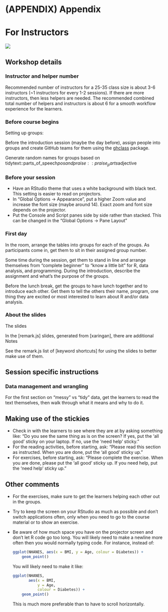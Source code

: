 # (APPENDIX) Appendix {-}

# For Instructors

![](https://img.shields.io/badge/document%20status-in%20progress-orange?style=flat-square)

## Workshop details

### Instructor and helper number

Recommended number of instructors for a 25-35 class size is about 3-6
instructors (~1 instructors for every 1-2 sessions). If there are more instructors,
then less helpers are needed. The recommended combined total number of helpers
and instructors is about 6 for a smooth workflow experience for the learners.

### Before course begins

Setting up groups:

Before the introduction session (maybe the day before),
assign people into groups and create GitHub teams for them using the [ghclass] package.

Generate random names for groups based on tidytext::parts_of_speech$pos and
praise::praise_parts$adjective

### Before your session

- Have an RStudio theme that uses a white background with black text.
This setting is easier to read on projectors.
- In "Global Options -> Appearance", 
put a higher Zoom value and increase the font size (maybe around 14). 
Exact zoom and font size depends on the projector.
- Put the Console and Script panes side by side rather than stacked. 
This can be changed in the "Global Options -> Pane Layout" 

### First day

In the room, arrange the tables into groups for each of the groups.
As participants come in, get them to sit in their assigned group number.

Some time during the session, get them to stand in line and arrange themselves from 
"complete beginner" to "know a little bit" for R, data analysis, and programming.
During the introduction, describe the assignment and what's the purpose of the groups.

[ghclass]: https://rundel.github.io/ghclass

Before the lunch break, get the groups to have lunch together and 
to introduce each other. Get them to tell the others their name, 
program, one thing they are excited or 
most interested to learn about R and/or data analysis.

### About the slides

The slides 

In the [remark.js] slides, generated from [xaringan], 
there are additional Notes

See the remark.js list of [keyword shortcuts] for using the slides to better
make use of them.

## Session specific instructions

### Data management and wrangling

For the first section on "messy" vs "tidy" data, 
get the learners to read the text themselves, 
then walk through what it means and why to do it.

## Making use of the stickies

- Check in with the learners to see where they are at by asking something like:
"Do you see the same thing as is on the screen? 
If yes, put the 'all good' sticky on your laptop. 
If no, use the 'need help' sticky."
- For the reading activities, before starting, ask:
"Please read this section as instructed. 
When you are done, put the 'all good' sticky up."
- For exercises, before starting, ask:
"Please complete the exercise. When you are done,
please put the 'all good' sticky up.
If you need help, put the 'need help' sticky up."

## Other comments

- For the exercises, make sure to get the learners helping each other out in the
groups.

- Try to keep the screen on your RStudio as much as possible 
and don't switch applications often, 
only when you need to go to the course material or to show an exercise.

- Be aware of how much space you have on the projector screen 
and don't let R code go too long. 
You will likely need to make a newline more often then you would normally typing code.
For instance, instead of:

    ```r
    ggplot(NHANES, aes(x = BMI, y = Age, colour = Diabetes)) +
        geom_point()
    ```

    You will likely need to make it like:

    ```r
    ggplot(NHANES, 
           aes(x = BMI, 
               y = Age, 
               colour = Diabetes)) +
        geom_point()
    ```

    This is much more preferable than to have to scroll horizontally.

